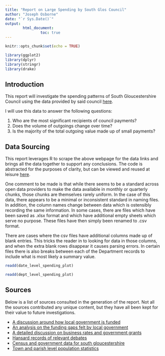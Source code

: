 ```yaml
---
title: "Report on Large Spending by South Glos Council"
author: "Joseph Osborne"
date: "`r Sys.Date()`"
output: 
        html_document:
                toc: true
---
```


```r
knitr::opts_chunk$set(echo = TRUE)

library(ggplot2)
library(dplyr)
library(stringr)
library(drake)
```

## Introduction

This report will investigate the spending patterns of South Gloucestershire Council using the data provided by said council [here](https://www.southglos.gov.uk/business/tenders-and-contracts/how-we-spend-our-money/council-payments-over-500/). 

I will use this data to answer the following questions:

1. Who are the most significant recipients of council payments?
1. Does the volume of outgoings change over time?
1. Is the majority of the total outgoing value made up of small payments?


## Data Sourcing

This report leverages R to scrape the above webpage for the data links and brings all the data together to support any conclusions. The code is abstracted for the purposes of clarity, but can be viewed and reused at leisure [here](http://a.link.webpage/).

One comment to be made is that while there seems to be a standard across open data providers to make the data available in monthly or quarterly chunks, those chunks are themselves rarely uniform. In the case of this data, there appears to be a minimal or inconsistent standard in naming files. In addition, the column names change between data which is ostensibly recording the same information. In some cases, there are files which have been saved as .xlsx format and which have additional empty sheets which serve no purpose. These files have then simply been renamed to .csv format. 

There are cases where the csv files have additional columns made up of blank entries. This tricks the reader in to looking for data in those columns, and when the extra blank rows disappear it causes parsing errors. In certain files there is also breaks between each of the Department records to include what is most likely a summary value. 

```r


readd(date_level_spending_plot)
```

```r



readd(dept_level_spending_plot)

```



## Sources

Below is a list of sources consulted in the generation of the report. Not all the sources contributed any unique content, but they have all been kept for their value to future investigations. 

* [A discussion around how local government is funded](https://citizensassembly.co.uk/how-is-local-government-funded/)
* [An analysis on the funding gaps felt by local government](https://www.local.gov.uk/sites/default/files/documents/Technical Document 2020.pdf)
* [A detailed discussion on business rates and government grants](https://www.local.gov.uk/topics/finance-and-business-rates/local-taxation-council-tax-and-business-rates)
* [Hansard records of relevant debates](https://hansard.parliament.uk/search/Debates?house=commons)
* [Census and government data for south gloucestershire](https://www.southglos.gov.uk/council-and-democracy/census/)
* [Town and parish level population statistics](https://www.southglos.gov.uk/documents/research/key statistics for town and parish councils.pdf)